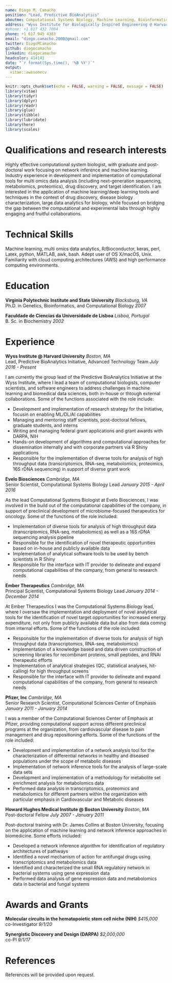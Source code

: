 ```yaml
---
name: Diogo M. Camacho
position: "Lead, Predictive BioAnalytics"
aboutme: Computational Systems Biology, Machine Learning, Bioinformatics
address: "Wyss Institute for Biologically Inspired Engineering @ Harvard University"
#phone: +1 617 432 7004
phone: +1 617 945 4383
email: "diogo.camacho.2008@gmail.com"
twitter: DiogoMCamacho
github: diogocamacho
linkedin: diogocamacho
headcolor: 414141
date: "`r format(Sys.time(), '%B %Y')`"
output: 
  vitae::awesomecv
---
```

  
```r
knitr::opts_chunk$set(echo = FALSE, warning = FALSE, message = FALSE)
library(vitae)
library(tidyr)
library(dplyr)
library(readr)
library(glue)
library(tibble)
library(lubridate)
library(here)
library(scales)
```


# Qualifications and research interests

Highly effective computational system biologist, with graduate and post-doctoral work focusing on network inference and machine learning. Industry experience in development and implementation of computational tools for multi omics data analysis (including next-generation sequencing, metabolomics, proteomics), drug discovery, and target identification. I am interested in the application of machine learning/deep learning tools and techniques in the context of drug discovery, disease biology characterization, large data analytics for biology, while focused on bridging the gap between the computational and experimental labs through highly engaging and fruitful collaborations.


# Technical Skills

Machine learning, multi omics data analytics, R/Bioconductor, keras, perl, Latex, python, MATLAB, awk, bash. Adept user of OS X/macOS, Unix. Familiarity with cloud computing architectures (AWS) and high performance computing environments.


# Education
**<span style="font-size:1em;">Virginia Polytechnic Institute and State University</span>** \hfill _Blacksburg, VA_  
Ph.D. in Genetics, Bioinformatics, and Computational Biology \hfill _2007_

**<span style="font-size:1em;">Faculdade de Ciencias da Universidade de Lisboa</span>** \hfill _Lisboa, Portugal_  
B. Sc. in Biochemistry \hfill _2002_



# Experience
**<span style="font-size:1em;">Wyss Institute @ Harvard University</span>** \hfill _Boston, MA_  
Lead, Predictive BioAnalytics Initiative, Advanced Technology Team \hfill _July 2016 - Present_  

I am currently the group lead of the Predictive BioAnalytics Initiative at the Wyss Institute, where I lead a team of computational biologists, computer scientists, and software engineers to address challenges in machine learning and biomedical data sciences, both in-house or thtough external collaborations. Some of the functions associated with the role include:
  
  - Development and implementation of research strategy for the Initiative, focusin on enabling ML/DL/AI capabilities
- Managing and mentoring staff scientists, post-doctoral fellows, graduate students, and interns
- Writing and managing federal grant applications and grant awards with DARPA, NIH
- Hands-on development of algorithms and computational approaches for dissemination internally and with corporate partners via R Shiny applications
- Responsible for the implementation of diverse tools for analysis of high throughput data (transcriptomics, RNA-seq, metabolomics, proteomics, 16S rDNA sequencing) in support of diverse grant work

**<span style="font-size:1em;">Evelo Biosciences</span>** \hfill _Cambridge, MA_  
Senior Scientist, Computational Systems Biology Lead \hfill _January 2015 - April 2016_  

As the lead Computational Systems Biologist at Evelo Biosciences, I was involved in the build out of the computational capabilities of the company, in support of preclinical development of microbiome-focused therapeutics for oncology. Some of the functions of the role included:
  
  - Implementation of diverse tools for analysis of high throughput data (transcriptomics, RNA-seq, metabolomics) as well as a 16S rDNA sequencing analysis pipeline
- Responsible for the identification of novel therapeutic opportunities based on in-house and publicly available data
- Implementation of analytical software tools to be used by bench scientists in R Shiny
- Responsible for the interface with IT provider to delineate and expand computational capabilities of the company, from general to research needs

<!-- **<span style="font-size:1em;">Symbiota (now Indigo Ag)</span>** \hfill _Cambridge, MA_   -->
  <!-- Consultant, Computational Systems Biology Lead \hfill _December 2014 - January 2015_   -->
  
  <!-- In a short engagement with Symbiota, I developed an R Shiny application for pathway enrichment for plant transcriptomics data. -->
  
  
  **<span style="font-size:1em;">Ember Therapeutics</span>** \hfill _Cambridge, MA_  
Principal Scientist, Computational Systems Biology Lead \hfill _January 2014 - December 2014_  

At Ember Therapeutics I was the Computational Systems Biology lead, where I oversaw the implementation and deployment of novel analytical tools for the identification of novel target opportunities for increased energy expenditure, not only from publicly available data but also from data coming from internal efforts. Some of the functions of the role included:
  
  - Responsible for the implementation of diverse tools for analysis of high throughput data (transcriptomics, RNA-seq, metabolomics)
- Implementation of a knowledge based and data driven construction of screening libraries for recombinant proteins, small peptides, and RNAi therapeutic efforts
- Implementation of analytical strategies (QC, statistical analyses, hit-calling) for high throughput screens
- Responsible for the interface with IT provider to delineate and expand computational capabilities of the company, from general to research needs


**<span style="font-size:1em;">Pfizer, Inc</span>** \hfill _Cambridge, MA_  
Senior Research Scientist, Computational Sciences Center of Emphasis \hfill _January 2011 - January 2014_  

I was a member of the Computational Sciences Center of Emphasis at Pfizer, providing computational support across different preclinical programs at the organization, from cardiovascular disease to pain management and drug repositioning efforts. Some of the functions of the role included:
  
  - Development and implementation of a network analysis tool for the characterization of differential networks in healthy and diseased populations under the scope of metabolic diseases
- Implementation of network inference tools for the analysis of large-scale data sets
- Development and implementation of a methodology for metabolite set enrichment analysis for metabolomics data
- Performed data analysis in transcriptomics, proteomics and metabolomics for different partners within the organization with particular emphasis in Cardiovascular and Metabolic diseases

**<span style="font-size:1em;">Howard Hughes Medical Institute @ Boston University</span>** \hfill _Boston, MA_  
Post-doctoral Fellow \hfill _July 2007 - January 2011_ 

Post-doctoral training with Dr. James Collins at Boston University, focusing on the application of machine learning and network inference approaches in biomedicine. Some efforts included: 
  
  - Developed a network inference algorithm for identification of regulatory architectures of pathways
- Identified a novel mechanism of action for antifungal drugs using transcriptomics and metabolomics data
- Identified and characterized the small RNA regulatory network in bacterial systems using gene expression data
- Performed data analysis of gene expression data and metabolomics data in bacterial and fungal systems


# Awards and Grants
**<span style="font-size:1em;">Molecular circuits in the hematopoietic stem cell niche (NIH)</span>** \hfill _$415,000_  
co-Investigator \hfill _9/1/20_  

**<span style="font-size:1em;">Synergistic Discovery and Design	(DARPA)</span>** \hfill _$2,000,000_  
co-PI \hfill _9/1/17_  


# References
References will be provided upon request.